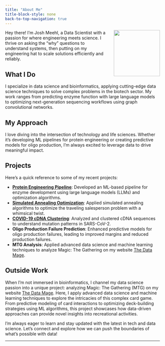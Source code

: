 ```yaml
---
title: "About Me"
title-block-style: none
back-to-top-navigation: true
---
```


![](images/meehl.jpg){.rounded width=150px style="float: right; margin-left: 20px;"}

Hey there! I'm Josh Meehl, a Data Scientist with a passion for where engineering meets science. I thrive on asking the "why" questions to understand systems, then putting on my engineering hat to scale solutions efficiently and reliably.

## What I Do

I specialize in data science and bioinformatics, applying cutting-edge data science techniques to solve complex problems in the biotech sector. My work ranges from predicting enzyme function with large language models to optimizing next-generation sequencing workflows using graph convolutional networks.

## My Approach

I love diving into the intersection of technology and life sciences. Whether it's developing ML pipelines for protein engineering or creating predictive models for oligo production, I'm always excited to leverage data to drive meaningful impact.

## Projects
Here's a quick reference to some of my recent projects:

- **[Protein Engineering Pipeline](projects/protein-engineering.qmd)**: Developed an ML-based pipeline for enzyme development using large language models (LLMs) and optimization algorithms.
- **[Simulated Annealing Optimization](projects/simulated-annealing.qmd)**: Applied simulated annealing algorithms to optimize the traveling salesperson problem with a whimsical twist.
- **[COVID-19 cDNA Clustering](projects/simulated-annealing.qmd)**: Analyzed and clustered cDNA sequences to understand mutation patterns in SARS-CoV-2.
- **Oligo Production Failure Prediction**: Enhanced predictive models for oligo production failures, leading to improved margins and reduced production failures.
- **MTG Analysis**: Applied advanced data science and machine learning techniques to analyze Magic: The Gathering on my website [The Data Mage](https://mage.meehl.org).


## Outside Work

When I'm not immersed in bioinformatics, I channel my data science passion into a unique project: analyzing Magic: The Gathering (MTG) on my website [The Data Mage](https://mage.meehl.org). Here, I apply advanced data science and machine learning techniques to explore the intricacies of this complex card game. From predictive modeling of card interactions to optimizing deck-building strategies using ML algorithms, this project showcases how data-driven approaches can provide novel insights into recreational activities.

I'm always eager to learn and stay updated with the latest in tech and data science. Let's connect and explore how we can push the boundaries of what's possible with data!

---

